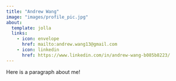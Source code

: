 ```yaml
---
title: "Andrew Wang"
image: "images/profile_pic.jpg"
about:
  template: jolla
  links: 
    - icon: envelope
      href: mailto:andrew.wang13@gmail.com
    - icon: linkedin
      href: https://www.linkedin.com/in/andrew-wang-b085b8223/
---
```


Here is a paragraph about me!
